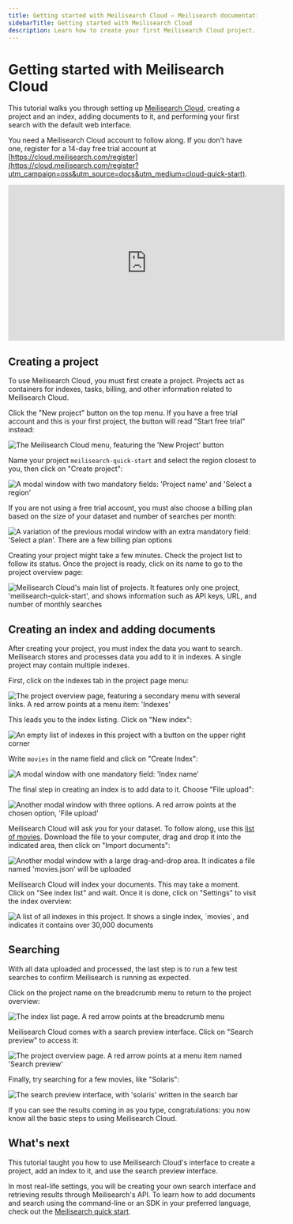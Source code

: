 ```yaml
---
title: Getting started with Meilisearch Cloud — Meilisearch documentation
sidebarTitle: Getting started with Meilisearch Cloud
description: Learn how to create your first Meilisearch Cloud project.
---
```


# Getting started with Meilisearch Cloud

This tutorial walks you through setting up [Meilisearch Cloud](https://meilisearch.com/cloud), creating a project and an index, adding documents to it, and performing your first search with the default web interface.

You need a Meilisearch Cloud account to follow along. If you don't have one, register for a 14-day free trial account at [https://cloud.meilisearch.com/register](https://cloud.meilisearch.com/register?utm_campaign=oss&utm_source=docs&utm_medium=cloud-quick-start).


<iframe
width="560"
height="315"
src="https://www.youtube.com/embed/KK2rV7i4IdI?si=F2DuOvzr7Du2jorz"
title="Getting started with Meilisearch Cloud"
frameborder="0"
allow="accelerometer; autoplay; clipboard-write; encrypted-media; gyroscope; picture-in-picture"
allowfullscreen
></iframe>


## Creating a project

To use Meilisearch Cloud, you must first create a project. Projects act as containers for indexes, tasks, billing, and other information related to Meilisearch Cloud.

Click the "New project" button on the top menu. If you have a free trial account and this is your first project, the button will read "Start free trial" instead:

<Frame>
  <img src="/assets/images/cloud-getting-started/1-new-project.png" alt="The Meilisearch Cloud menu, featuring the 'New Project' button" />
</Frame>

Name your project `meilisearch-quick-start` and select the region closest to you, then click on "Create project":

<Frame>
  <img src="/assets/images/cloud-getting-started/2-create-project.png" alt="A modal window with two mandatory fields: 'Project name' and 'Select a region'" />
</Frame>

If you are not using a free trial account, you must also choose a billing plan based on the size of your dataset and number of searches per month:

<Frame>
  <img src="/assets/images/cloud-getting-started/3-project-billing.png" alt="A variation of the previous modal window with an extra mandatory field: 'Select a plan'. There are a few billing plan options" />
</Frame>

Creating your project might take a few minutes. Check the project list to follow its status. Once the project is ready, click on its name to go to the project overview page:

<Frame>
  <img src="/assets/images/cloud-getting-started/4-project-list.png" alt="Meilisearch Cloud's main list of projects. It features only one project, 'meilisearch-quick-start', and shows information such as API keys, URL, and number of monthly searches" />
</Frame>

## Creating an index and adding documents

After creating your project, you must index the data you want to search. Meilisearch stores and processes data you add to it in indexes. A single project may contain multiple indexes.

First, click on the indexes tab in the project page menu:

<Frame>
  <img src="/assets/images/cloud-getting-started/5-project-page-menu-indexes.png" alt="The project overview page, featuring a secondary menu with several links. A red arrow points at a menu item: 'Indexes'" />
</Frame>

This leads you to the index listing. Click on "New index":

<Frame>
  <img src="/assets/images/cloud-getting-started/6-index-list-empty.png" alt="An empty list of indexes in this project with a button on the upper right corner" />
</Frame>

Write `movies` in the name field and click on "Create Index":

<Frame>
  <img src="/assets/images/cloud-getting-started/7-create-index.png" alt="A modal window with one mandatory field: 'Index name'" />
</Frame>

The final step in creating an index is to add data to it. Choose "File upload":

<Frame>
  <img src="/assets/images/cloud-getting-started/8-file-upload.png" alt="Another modal window with three options. A red arrow points at the chosen option, 'File upload'" />
</Frame>

Meilisearch Cloud will ask you for your dataset. To follow along, use this <a href="/movies.json" download="movies.json">list of movies</a>. Download the file to your computer, drag and drop it into the indicated area, then click on "Import documents":

<Frame>
  <img src="/assets/images/cloud-getting-started/9-data-import.png" alt="Another modal window with a large drag-and-drop area. It indicates a file named 'movies.json' will be uploaded" />
</Frame>

Meilisearch Cloud will index your documents. This may take a moment. Click on "See index list" and wait. Once it is done, click on "Settings" to visit the index overview:

<Frame>
  <img src="/assets/images/cloud-getting-started/10-index-list-filled.png" alt="A list of all indexes in this project. It shows a single index, `movies`, and indicates it contains over 30,000 documents" />
</Frame>

## Searching

With all data uploaded and processed, the last step is to run a few test searches to confirm Meilisearch is running as expected.

Click on the project name on the breadcrumb menu to return to the project overview:

<Frame>
  <img src="/assets/images/cloud-getting-started/11-index-list-breadcrumb.png" alt="The index list page. A red arrow points at the breadcrumb menu" />
</Frame>

Meilisearch Cloud comes with a search preview interface. Click on "Search preview" to access it:

<Frame>
  <img src="/assets/images/cloud-getting-started/12-project-page-url.png" alt="The project overview page. A red arrow points at a menu item named 'Search preview'" />
</Frame>

Finally, try searching for a few movies, like "Solaris":

<Frame>
  <img src="/assets/images/cloud-getting-started/13-search-preview.png" alt="The search preview interface, with 'solaris' written in the search bar" />
</Frame>

If you can see the results coming in as you type, congratulations: you now know all the basic steps to using Meilisearch Cloud.

## What's next

This tutorial taught you how to use Meilisearch Cloud's interface to create a project, add an index to it, and use the search preview interface.

In most real-life settings, you will be creating your own search interface and retrieving results through Meilisearch's API. To learn how to add documents and search using the command-line or an SDK in your preferred language, check out the [Meilisearch quick start](/learn/self_hosted/getting_started_with_self_hosted_meilisearch).
